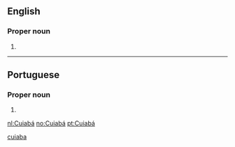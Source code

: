 ==English==

===Proper noun===
{{en-proper noun}}

# {{place:state capital of Brazil|en|state=Mato Grosso}}

[[Category:English terms spelled with Á|cuiaba]]

----

==Portuguese==

===Proper noun===
{{pt-proper noun}}

# {{place:state capital of Brazil|pt|Cuiabá|state=Mato Grosso}}

[[nl:Cuiabá]]
[[no:Cuiabá]]
[[pt:Cuiabá]]